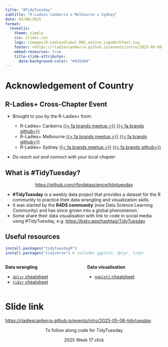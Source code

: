 ```yaml
---
title: "#TidyTuesday"
subtitle: "R-Ladies Canberra x Melbourne x Sydney"
date: 05/06/2025
format: 
  revealjs:
    theme: simple
    css: slides.css
    logo: /images/R-LadiesGlobal_RBG_online_LogoWithText.svg
    footer: <https://rladiescanberra.github.io/events/intro/2025-05-06-tidytuesday>
    embed-resources: true
    title-slide-attributes: 
      data-background-color: "#935d94"
---
```


# Acknowledgement of Country {background-color="#F9DEFD"}

## R-Ladies+ Cross-Chapter Event  {background-color="#F9DEFD"}

- Brought to you by the R-Ladies+ from:

  - R-Ladies+ Canberra [{{< fa brands meetup >}}](https://www.meetup.com/rladies-canberra/) [{{< fa brands github>}}](https://github.com/RLadiesCanberra)
  - R-Ladies+ Melbourne  [{{< fa brands meetup >}}](https://www.meetup.com/r-ladies-melbourne/) [{{< fa brands github>}}](https://github.com/R-LadiesMelbourne) [<i class="fas fa-globe"></i>](https://r-ladiesmelbourne.github.io/)
  - R-Ladies+ Sydney  [{{< fa brands meetup >}}](https://www.meetup.com/rladies-sydney/) [{{< fa brands github>}}](https://github.com/rladiessydney) [<i class="fas fa-globe"></i>](https://rladiessydney.org/)

- *Do reach out and connect with your local chapter* <i class="far fa-smile"></i>

## What is #TidyTuesday?

<center>

<https://github.com/rfordatascience/tidytuesday>

</center>

- **#TidyTuesday** is a weekly data project that provides a dataset for the R community to practice their data wrangling and visualization skills. 
- It was started by the **R4DS community** (now Data Science Learning Community) and has since grown into a global phenomenon.
- Some share their data visualisation with link to code in social media using #TidyTuesday, e.g. <https://bsky.app/hashtag/TidyTuesday>

## <i class="fas fa-book"></i> Useful resources 

```r
install.packages("tidytuesdayR")
install.packages("tidyverse") # includes ggplot2, dplyr, tidyr
```


::: {.columns}
::: {.column width="50%"}

**Data wrangling**

- [`dplyr` cheatsheet](https://rstudio.github.io/cheatsheets/html/data-transformation.html)
- [`tidyr` cheatsheet](https://rstudio.github.io/cheatsheets/html/tidyr.html)

:::

::: {.column width="50%"}

**Data visualisation**

- [`ggplot2` cheatsheet](https://rstudio.github.io/cheatsheets/html/data-visualization.html)

:::
:::


# <i class="fas fa-link"></i> Slide link {background-color="#F9DEFD"}

<https://rladiescanberra.github.io/events/intro/2025-05-06-tidytuesday>

<center>
<i class="fas fa-hand-point-right" style="font-size:3em"></i> To follow along code for TidyTuesday [<i class="fas fa-file-code" style="font-size:3em"></i>](2025wk17.html)

2025 Week 17 click [<i class="fas fa-file-code"></i>](2025wk17.html)

</center>

